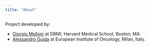 ```yaml
---
title: "About"
---
```


Project developed by:

* [Giorgio Melloni](https://gmelloni.github.io) at DBMI, Harvard Medical School, Boston, MA.
* [Alessandro Guida](https://github.com/alessando-guida) at European Institute of Oncology, Milan, Italy.


